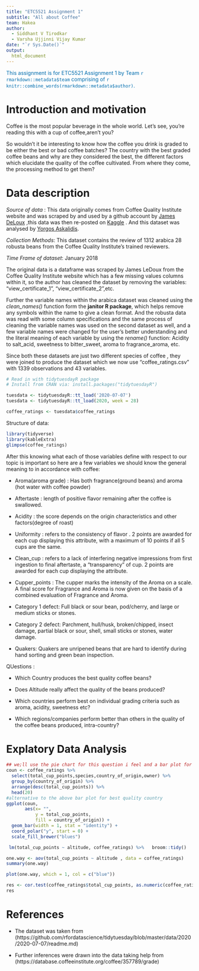 ```yaml
---
title: "ETC5521 Assignment 1"
subtitle: "All about Coffee"
team: Hakea
author:
  - Siddhant V Tirodkar
  - Varsha Ujjinni Vijay Kumar
date: "`r Sys.Date()`"
output: 
  html_document
---
```


[This assignment is for ETC5521 Assignment 1 by Team `r rmarkdown::metadata$team` comprising of `r knitr::combine_words(rmarkdown::metadata$author)`.]{style="color:#006DAE;"}


# Introduction and motivation

Coffee is the most popular beverage in the whole world. Let's see, you're reading this with a cup of coffee,aren't you? 

So wouldn't it be interesting to know how the coffee you drink is graded to be either the best or bad coffee batches? The country with the best graded coffee beans and why are they considered the best, the different factors which elucidate the quality of the coffee cultivated. From where they come, the processing method to get them?


# Data description

*Source of data* : This data originally comes from Coffee Quality Institute website and was scraped by and used by  a github account by  [James DeLoux](https://github.com/jldbc/coffee-quality-database) ,this data was then re-posted on [Kaggle](https://www.kaggle.com/volpatto/coffee-quality-database-from-cqi?select=merged_data_cleaned.csv) . And this dataset was analysed by [Yorgos Askalidis](https://towardsdatascience.com/the-data-speak-ethiopia-has-the-best-coffee-91f88ed37e84).

*Collection Methods*: This dataset contains the review of 1312 arabica 28 robusta beans from the Coffee Quality Institute’s trained reviewers. 

*Time Frame of dataset*: January 2018

The original data is a dataframe was scraped by James LeDoux from the Coffee Quality Institute website which has a few missing values columns within it, so the author has cleaned the dataset by removing the variables:  “view_certificate_1”, “view_certificate_2”,etc.

Further the variable names within the arabica dataset was cleaned using the *clean_names()* function form the **janitor R package**, which helps remove any symbols within the name to give a clean format. And the robusta data was read with some column specifications and the same process of cleaning the variable names was used on the second dataset as well, and a few variable names were changed for the user’s better understanding and the literal meaning of each variable by using the *rename()* function: 
Acidity to salt_acid, sweetness to bitter_sweet, aroma to fragrance_aroma, etc.

Since both these datasets are just two different species of coffee , they were joined to produce the dataset which we now use “coffee_ratings.csv” with 1339 observations and 43 variables. 

```r
# Read in with tidytuesdayR package 
# Install from CRAN via: install.packages("tidytuesdayR")

tuesdata <- tidytuesdayR::tt_load('2020-07-07')
tuesdata <- tidytuesdayR::tt_load(2020, week = 28)

coffee_ratings <- tuesdata$coffee_ratings
```

Structure of data: 

```r
library(tidyverse)
library(kableExtra)
glimpse(coffee_ratings) 
```

After this knowing what each of those variables define with respect to our topic is important so here are a few variables we should know the general meaning to in accordance with coffee:

- Aroma(aroma grade) : Has both fragrance(ground beans) and aroma (hot water with coffee powder) 

- Aftertaste : length of positive flavor remaining after the coffee is swallowed.

- Acidity : the score depends on the origin characteristics and other factors(degree of roast)

- Uniformity : refers to the consistency of flavor . 2 points are awarded for each cup displaying this attribute, with a maximum of 10 points if all 5 cups are the same.

- Clean_cup : refers to a lack of interfering negative impressions from first ingestion to final aftertaste, a "transparency" of cup.  2 points are awarded for each cup displaying the attribute.

- Cupper_points : The cupper marks the intensity of the Aroma on a scale. A final score for Fragrance and Aroma is now given on the basis of a combined evaluation of Fragrance and Aroma.

- Category 1 defect: Full black or sour bean, pod/cherry, and large or medium sticks or stones.


- Category 2 defect: Parchment, hull/husk, broken/chipped, insect damage, partial black or sour, shell, small sticks or stones, water damage.

- Quakers: Quakers are unripened beans that are hard to identify during hand sorting and green bean inspection.

QUestions :

- Which Country produces the best quality coffee beans?

- Does Altitude really affect the quality of the beans produced?

- Which countries perform best on individual grading criteria such as aroma, acidity, sweetness etc?

- Which regions/companies perform better than others in the quality of the coffee beans produced, intra-country?


# Explatory Data Analysis

```r
## we;ll use the pie chart for this question i feel and a bar plot for the last one.
coun <- coffee_ratings %>% 
  select(total_cup_points,species,country_of_origin,owner) %>% 
  group_by(country_of_origin) %>% 
  arrange(desc(total_cup_points)) %>% 
  head(20)
#alternative to the above bar plot for best quality country
ggplot(coun, 
       aes(x= "", 
           y = total_cup_points, 
           fill = country_of_origin)) +
  geom_bar(width = 1, stat = "identity") +
  coord_polar("y", start = 0) +
  scale_fill_brewer("blues")
```

```r
 lm(total_cup_points ~ altitude, coffee_ratings) %>%   broom::tidy()
```

```r
one.way <- aov(total_cup_points ~ altitude , data = coffee_ratings)
summary(one.way) 
```

```r
plot(one.way, which = 1, col = c("blue"))
```

```r
res <- cor.test(coffee_ratings$total_cup_points, as.numeric(coffee_ratings$altitude)) %>% broom::tidy()
res
```
# References

- The dataset was taken from (https://github.com/rfordatascience/tidytuesday/blob/master/data/2020/2020-07-07/readme.md)

- Further inferences were drawn into the data taking help from (https://database.coffeeinstitute.org/coffee/357789/grade)

